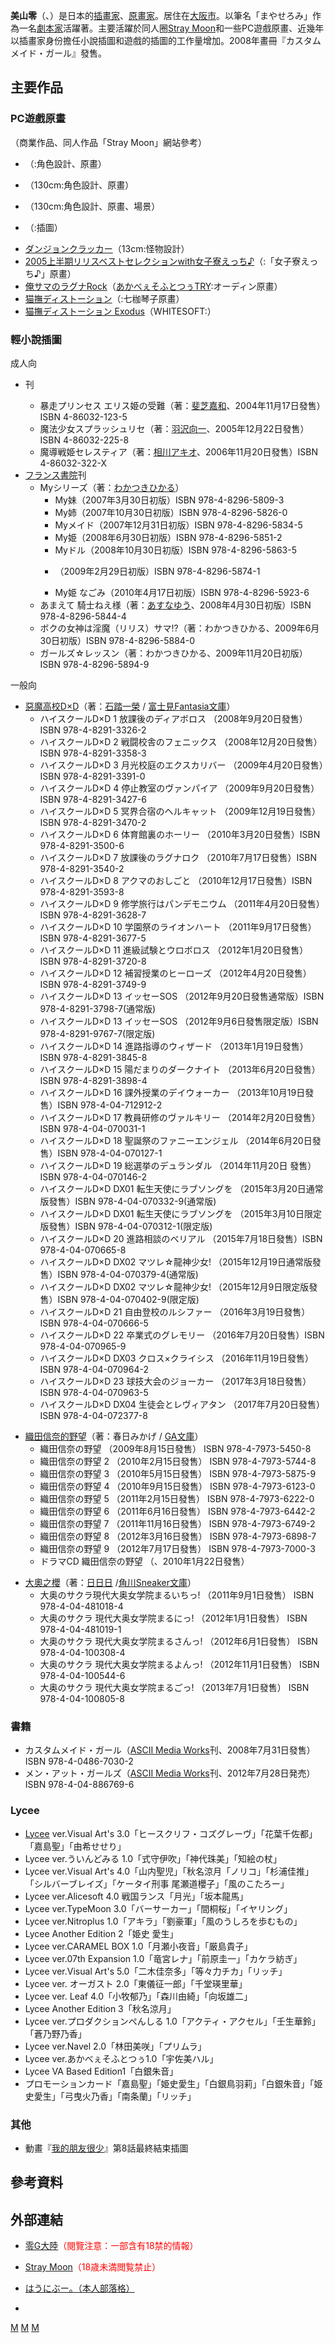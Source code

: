 {{Infobox 漫畫家
|姓名 = 美山零
|畫像 = 
|畫像尺寸 = 
|附註 = 
|本名 = 
|日語原文 = みやま零（みやまぜろ）
|羅馬字 = Miyama-Zero
|出生日期 = 3月20日
|出生地點 = 
|逝世日期 = 
|逝世地點 = 
|國籍 = {{JPN}}
|職業 = [[插畫家|插畫家]]
|活躍時期 = 2004年至今
|類型 = 
|代表作 = 《[[惡魔高校D×D|惡魔高校D×D]]》<br>《[[織田信奈的野望|織田信奈的野望]]》
|獎項 = 
|簽名 = 
|官方網站 = [http://miyama0.dragon.gr.jp/　零G大陸]
}}
'''美山零'''（{{lang-ja|みやま零}}、{{bd| |3月20日<ref>2011年同日、本人twitter發言。「電擊萌王」2011年10月号42頁。</ref>}}）是日本的[[插畫家|插畫家]]、[[原畫|原畫家]]。居住在[[大阪市|大阪市]]。以筆名「まやせろみ」作為一名[[編劇|劇本家]]活躍著。主要活躍於同人圈[[Stray_Moon|Stray Moon]]和一些PC遊戲原畫、近幾年以插畫家身份擔任小說插圖和遊戲的插圖的工作量增加。2008年畫冊『カスタムメイド・ガール』發售。

== 主要作品 ==
=== PC遊戲原畫 ===
（商業作品、同人作品「Stray Moon」網站參考）
* {{tsl|ja|Princess Bride|}} （{{tsl|ja|13cm||130cm}}:角色設計、原畫）
* {{tsl|ja|Princess Brave 雀卓の騎士|}}（130cm:角色設計、原畫）
* {{tsl|ja|彼女たちの流儀|}}（130cm:角色設計、原畫、場景）
* {{tsl|ja|お姉ちゃんの3乗#ドラマCD|}}（{{tsl|ja|Marron|}}:插圖）
* [[ダンジョンクラッカー|ダンジョンクラッカー]]（13cm:怪物設計）
* [[2005上半期リリスベストセレクションwith女子寮えっち♪|2005上半期リリスベストセレクションwith女子寮えっち♪]]（{{tsl|ja|リリス (ブランド)||リリス}}:「女子寮えっち♪」原畫）
* [[俺サマのラグナRock|俺サマのラグナRock]]（[[AKABEiSOFT2|あかべぇそふとつぅTRY]]:オーディン原畫）
* [[猫抚歪曲|猫撫ディストーション]]（{{tsl|ja|WHITESOFT|}}:七枷琴子原畫）
* [[猫抚歪曲|猫撫ディストーション Exodus]]（WHITESOFT:）

=== 輕小說插圖 ===
;成人向
*{{tsl|ja|キルタイムコミュニケーション|}}刊{{tsl|ja|二次元ドリームノベルズ|}}　
** 暴走プリンセス エリス姫の受難（著：[[斐芝嘉和|斐芝嘉和]]、2004年11月17日發售）ISBN 4-86032-123-5
** 魔法少女スプラッシュリセ（著：[[羽沢向一|羽沢向一]]、2005年12月22日發售）ISBN 4-86032-225-8
** 魔導戦姫セレスティア（著：[[相川アキオ|相川アキオ]]、2006年11月20日發售）ISBN 4-86032-322-X
*[[法蘭西書院|フランス書院]]刊{{tsl|ja|美少女文庫|美少女文庫}}
** Myシリーズ（著：[[わかつきひかる|わかつきひかる]]）
*** My妹（2007年3月30日初版）ISBN 978-4-8296-5809-3
*** My姉（2007年10月30日初版）ISBN 978-4-8296-5826-0
*** Myメイド（2007年12月31日初版）ISBN 978-4-8296-5834-5
*** My姫（2008年6月30日初版）ISBN 978-4-8296-5851-2
*** Myドル（2008年10月30日初版）ISBN 978-4-8296-5863-5
*** {{tsl|ja|My妹～小悪魔なAカップ|}}（2009年2月29日初版）ISBN 978-4-8296-5874-1
*** My姫 なごみ（2010年4月17日初版）ISBN 978-4-8296-5923-6
** あまえて 騎士ねえ様（著：[[あすなゆう|あすなゆう]]、2008年4月30日初版）ISBN 978-4-8296-5844-4
** ボクの女神は淫魔（リリス）サマ!?（著：わかつきひかる、2009年6月30日初版）ISBN 978-4-8296-5884-0
** ガールズ☆レッスン（著：わかつきひかる、2009年11月20日初版） ISBN 978-4-8296-5894-9
;一般向
* [[惡魔高校D×D|惡魔高校D×D]]（著：[[石踏一榮|石踏一榮]] / [[富士見Fantasia文庫|富士見Fantasia文庫]]）
** ハイスクールD×D 1 放課後のディアボロス （2008年9月20日發售）ISBN 978-4-8291-3326-2
** ハイスクールD×D 2 戦闘校舎のフェニックス （2008年12月20日發售）ISBN 978-4-8291-3358-3
** ハイスクールD×D 3 月光校庭のエクスカリバー （2009年4月20日發售）ISBN 978-4-8291-3391-0
** ハイスクールD×D 4 停止教室のヴァンパイア （2009年9月20日發售）ISBN 978-4-8291-3427-6 
** ハイスクールD×D 5 冥界合宿のヘルキャット （2009年12月19日發售）ISBN 978-4-8291-3470-2
** ハイスクールD×D 6 体育館裏のホーリー （2010年3月20日發售）ISBN 978-4-8291-3500-6
** ハイスクールD×D 7 放課後のラグナロク （2010年7月17日發售）ISBN 978-4-8291-3540-2
** ハイスクールD×D 8 アクマのおしごと （2010年12月17日發售）ISBN 978-4-8291-3593-8
** ハイスクールD×D 9 修学旅行はパンデモニウム （2011年4月20日發售）ISBN 978-4-8291-3628-7
** ハイスクールD×D 10 学園祭のライオンハート （2011年9月17日發售）ISBN 978-4-8291-3677-5
** ハイスクールD×D 11 進級試験とウロボロス （2012年1月20日發售）ISBN 978-4-8291-3720-8
** ハイスクールD×D 12 補習授業のヒーローズ （2012年4月20日發售）ISBN 978-4-8291-3749-9
** ハイスクールD×D 13 イッセーSOS （2012年9月20日發售通常版）ISBN 978-4-8291-3798-7(通常版)	
** ハイスクールD×D 13 イッセーSOS （2012年9月6日發售限定版）ISBN 978-4-8291-9767-7(限定版)
** ハイスクールD×D 14 進路指導のウィザード （2013年1月19日發售）ISBN 978-4-8291-3845-8	
** ハイスクールD×D 15 陽だまりのダークナイト （2013年6月20日發售）ISBN 978-4-8291-3898-4	
** ハイスクールD×D 16 課外授業のデイウォーカー （2013年10月19日發售）ISBN 978-4-04-712912-2
** ハイスクールD×D 17 教員研修のヴァルキリー （2014年2月20日發售）ISBN 978-4-04-070031-1
** ハイスクールD×D 18 聖誕祭のファニーエンジェル （2014年6月20日發售）ISBN 978-4-04-070127-1
** ハイスクールD×D 19 総選挙のデュランダル （2014年11月20日 發售）ISBN 978-4-04-070146-2
** ハイスクールD×D DX01 転生天使にラブソングを （2015年3月20日通常版發售）ISBN 978-4-04-070332-9(通常版)
** ハイスクールD×D DX01 転生天使にラブソングを （2015年3月10日限定版發售）ISBN 978-4-04-070312-1(限定版)
** ハイスクールD×D 20 進路相談のベリアル （2015年7月18日發售）ISBN 978-4-04-070665-8
** ハイスクールD×D DX02 マツレ☆龍神少女! （2015年12月19日通常版發售）ISBN 978-4-04-070379-4(通常版)
** ハイスクールD×D DX02 マツレ☆龍神少女! （2015年12月9日限定版發售）ISBN 978-4-04-070402-9(限定版)
** ハイスクールD×D 21 	自由登校のルシファー （2016年3月19日發售）ISBN 978-4-04-070666-5
** ハイスクールD×D 22 	卒業式のグレモリー （2016年7月20日發售）ISBN 978-4-04-070965-9
** ハイスクールD×D DX03 クロス×クライシス （2016年11月19日發售）ISBN 978-4-04-070964-2
** ハイスクールD×D 23 球技大会のジョーカー （2017年3月18日發售）ISBN 978-4-04-070963-5
** ハイスクールD×D DX04 生徒会とレヴィアタン （2017年7月20日發售）ISBN 978-4-04-072377-8

* [[織田信奈的野望|織田信奈的野望]]（著：春日みかげ / [[GA文庫|GA文庫]]）
** 織田信奈の野望 （2009年8月15日發售） ISBN 978-4-7973-5450-8
** 織田信奈の野望 2 （2010年2月15日發售） ISBN 978-4-7973-5744-8
** 織田信奈の野望 3 （2010年5月15日發售） ISBN 978-4-7973-5875-9
** 織田信奈の野望 4 （2010年9月15日發售） ISBN 978-4-7973-6123-0
** 織田信奈の野望 5 （2011年2月15日發售） ISBN 978-4-7973-6222-0
** 織田信奈の野望 6 （2011年6月16日發售） ISBN 978-4-7973-6442-2
** 織田信奈の野望 7 （2011年11月16日發售） ISBN 978-4-7973-6749-2
** 織田信奈の野望 8 （2012年3月16日發售） ISBN 978-4-7973-6898-7
** 織田信奈の野望 9 （2012年7月17日發售） ISBN 978-4-7973-7000-3
** ドラマCD 織田信奈の野望 （{{tsl|ja|HOBiRECORDS|}}、2010年1月22日發售）

*[[大奧之櫻|大奧之櫻]]（著：[[日日日|日日日]] /[[角川Sneaker文庫|角川Sneaker文庫]]）
** 大奥のサクラ現代大奥女学院まるいちっ! （2011年9月1日發售） ISBN 978-4-04-481018-4
** 大奥のサクラ 現代大奥女学院まるにっ! （2012年1月1日發售） ISBN 978-4-04-481019-1
** 大奥のサクラ 現代大奥女学院まるさんっ! （2012年6月1日發售） ISBN 978-4-04-100308-4
** 大奥のサクラ 現代大奥女学院まるよんっ! （2012年11月1日發售） ISBN 978-4-04-100544-6
** 大奥のサクラ 現代大奥女学院まるごっ! （2013年7月1日發售） ISBN 978-4-04-100805-8

=== 書籍 ===
* カスタムメイド・ガール（[[ASCII_Media_Works|ASCII Media Works]]刊、2008年7月31日發售）ISBN 978-4-0486-7030-2
* メン・アット・ガールズ（[[ASCII_Media_Works|ASCII Media Works]]刊、2012年7月28日発売）ISBN 978-4-04-886769-6

=== Lycee ===
* [[Lycee|Lycee]] ver.Visual Art's 3.0「ヒースクリフ・コズグレーヴ」「花葉千佐都」「嘉島聖」「由希せせり」
* Lycee ver.ういんどみる 1.0「式守伊吹」「神代珠美」「知絵の杖」
* Lycee ver.Visual Art's 4.0「山内聖児」「秋名涼月「ノリコ」「杉浦佳推」「シルバーブレイズ」「ケータイ刑事 尾瀬道櫻子」「風のこたろー」
* Lycee ver.Alicesoft 4.0 戦国ランス「月光」「坂本龍馬」
* Lycee ver.TypeMoon 3.0「バーサーカー」「間桐桜」「イヤリング」
* Lycee ver.Nitroplus 1.0「アキラ」「劉豪軍」「風のうしろを歩むもの」
* Lycee Another Edition 2「姫史 愛生」
* Lycee ver.CARAMEL BOX 1.0「月瀬小夜音」「厳島貴子」
* Lycee ver.07th Expansion 1.0「竜宮レナ」「前原圭一」「カケラ紡ぎ」
* Lycee ver.Visual Art's 5.0「二木佳奈多」「等々力チカ」「リッチ」
* Lycee ver. オーガスト 2.0「東儀征一郎」「千堂瑛里華」
* Lycee ver. Leaf 4.0「小牧郁乃」「森川由綺」「向坂雄二」
* Lycee Another Edition 3「秋名涼月」
* Lycee ver.プロダクションぺんしる 1.0「アクティ・アクセル」「壬生華鈴」「蒼乃野乃香」
* Lycee ver.Navel 2.0「林田美咲」「プリムラ」
* Lycee ver.あかべぇそふとつぅ1.0「宇佐美ハル」
* Lycee VA Based Edition1「白銀朱音」
* プロモーションカード「嘉島聖」「姫史愛生」「白銀鳥羽莉」「白銀朱音」「姫史愛生」「弓曳火乃香」「南条蘭」「リッチ」 

=== 其他 ===
* 動畫『[[我的朋友很少|我的朋友很少]]』第8話最終結束插圖

== 參考資料 ==
{{reflist}}

== 外部連結 ==
* {{ja icon}}[http://miyama0.dragon.gr.jp/ 零G大陸]<span style="color:red">（閱覽注意：一部含有18禁的情報）</span>  
* {{ja icon}}[http://straymoon.jp/ Stray Moon]<span style="color:red">（18歳未満閲覧禁止）</span>  
* {{ja icon}}[http://blog.livedoor.jp/miyama0/ はうにぶー。（本人部落格）]
* {{ja icon}}{{Twitter|miyama0|みやま零}}

{{DEFAULTSORT:Miyama Zero}}
[[Category:日本插畫家|M]]
[[Category:電子遊戲繪圖及原畫家|M]]
[[Category:在世人物|M]]